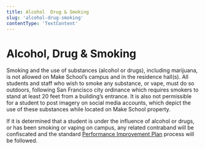 ```yaml
---
title: Alcohol  Drug & Smoking
slug: 'alcohol-drug-smoking'
contentType: 'TextContent'
---
```


# Alcohol, Drug & Smoking

Smoking and the use of substances (alcohol or drugs), including marijuana, is not allowed on Make
School’s campus and in the residence hall(s). All students and staff who wish to smoke any
substance, or vape, must do so outdoors, following San Francisco city ordinance which requires
smokers to stand at least 20 feet from a building’s entrance. It is also not permissible for a
student to post imagery on social media accounts, which depict the use of these substances while
located on Make School property.

If it is determined that a student is under the influence of alcohol or drugs, or has been smoking
or vaping on campus, any related contraband will be confiscated and the standard
[Performance Improvement Plan](#heading=h.8obtx3h2p3mr) process will be followed.
